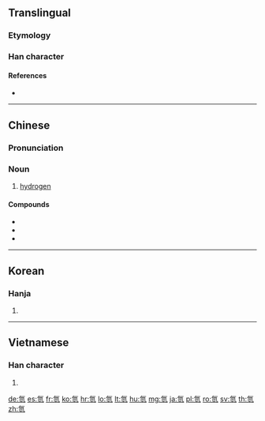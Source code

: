 {{also|氢}}
==Translingual==

===Etymology===
{{Han compound|气|輕|t1=gas|t2=light, of low density}}

===Han character===
{{Han char|rn=84|rad=气|as=07|sn=11|four=80117|canj=ONMVM|ids=⿹气巠}}

====References====
* {{Han ref|kx=0600.011|dkj=17068|hdz=32013.010|uh=6C2B|ud=27691|bh=B242|bd=45634}}

----

==Chinese==
{{zh-forms|s=氢}}

===Pronunciation===
{{zh-pron
|m=qīng
|c=hing1
|h=pfs=khîn
|mn=kheng/khin
|md=kĭng
|mc=
|oc=
|ma=
|cat=n
}}

===Noun===
{{zh-noun}}

# {{lb|zh|chemistry}} [[hydrogen]]

====Compounds====
* {{zh-l|氫彈}}
* {{zh-l|氫化物}}
* {{zh-l|氫氣}}

{{zh-cat|Chemical elements}}

----

==Korean==

===Hanja===
{{ko-hanja|hangeul=경|eumhun=|rv=gyeong|mr=kyŏng|y=kyeng}}

# {{defn|lang=ko|sort=气07}}

----

==Vietnamese==

===Han character===
{{vi-hantu|[[khinh]]|rs=气07}}

# {{defn|lang=vi|sort=气07}}

[[de:氫]]
[[es:氫]]
[[fr:氫]]
[[ko:氫]]
[[hr:氫]]
[[lo:氫]]
[[lt:氫]]
[[hu:氫]]
[[mg:氫]]
[[ja:氫]]
[[pl:氫]]
[[ro:氫]]
[[sv:氫]]
[[th:氫]]
[[zh:氫]]